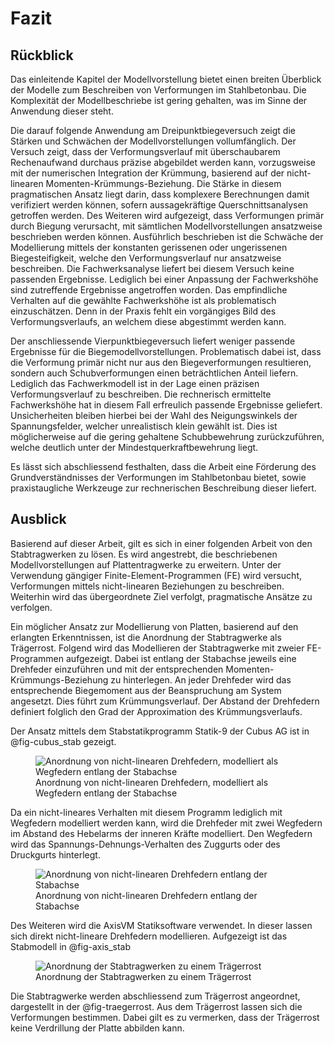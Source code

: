 # Fazit

## Rückblick

Das einleitende Kapitel der Modellvorstellung bietet einen breiten Überblick der Modelle zum Beschreiben von Verformungen im Stahlbetonbau. Die Komplexität der Modellbeschriebe ist gering gehalten, was im Sinne der Anwendung dieser steht. 

Die darauf folgende Anwendung am Dreipunktbiegeversuch zeigt die Stärken und Schwächen der Modellvorstellungen vollumfänglich. Der Versuch zeigt, dass der Verformungsverlauf mit überschaubarem Rechenaufwand durchaus präzise abgebildet werden kann, vorzugsweise mit der numerischen Integration der Krümmung, basierend auf der nicht-linearen Momenten-Krümmungs-Beziehung. Die Stärke in diesem pragmatischen Ansatz liegt darin, dass komplexere Berechnungen damit verifiziert werden können, sofern aussagekräftige Querschnittsanalysen getroffen werden. Des Weiteren wird aufgezeigt, dass Verformungen primär durch Biegung verursacht, mit sämtlichen Modellvorstellungen ansatzweise beschrieben werden können. Ausführlich beschrieben ist die Schwäche der Modellierung mittels der konstanten gerissenen oder ungerissenen Biegesteifigkeit, welche den Verformungsverlauf nur ansatzweise beschreiben. Die Fachwerksanalyse liefert bei diesem Versuch keine passenden Ergebnisse. Lediglich bei einer Anpassung der Fachwerkshöhe sind zutreffende Ergebnisse angetroffen worden. Das empfindliche Verhalten auf die gewählte Fachwerkshöhe ist als problematisch einzuschätzen. Denn in der Praxis fehlt ein vorgängiges Bild des Verformungsverlaufs, an welchem diese abgestimmt werden kann.

Der anschliessende Vierpunktbiegeversuch liefert weniger passende Ergebnisse für die Biegemodellvorstellungen. Problematisch dabei ist, dass die Verformung primär nicht nur aus den Biegeverformungen resultieren, sondern auch Schubverformungen einen beträchtlichen Anteil liefern. Lediglich das Fachwerkmodell ist in der Lage einen präzisen Verformungsverlauf zu beschreiben. Die rechnerisch ermittelte Fachwerkshöhe hat in diesem Fall erfreulich passende Ergebnisse geliefert. Unsicherheiten bleiben hierbei bei der Wahl des Neigungswinkels der Spannungsfelder, welcher unrealistisch klein gewählt ist. Dies ist möglicherweise auf die gering gehaltene Schubbewehrung zurückzuführen, welche deutlich unter der Mindestquerkraftbewehrung liegt. 

Es lässt sich abschliessend festhalten, dass die Arbeit eine Förderung des Grundverständnisses der Verformungen im Stahlbetonbau bietet, sowie praxistaugliche Werkzeuge zur rechnerischen Beschreibung dieser liefert. 

## Ausblick

Basierend auf dieser Arbeit, gilt es sich in einer folgenden Arbeit von den Stabtragwerken zu lösen. Es wird angestrebt, die beschriebenen Modellvorstellungen auf Plattentragwerke zu erweitern. Unter der Verwendung gängiger Finite-Element-Programmen (FE) wird versucht, Verformungen mittels nicht-linearen Beziehungen zu beschreiben. Weiterhin wird das übergeordnete Ziel verfolgt, pragmatische Ansätze zu verfolgen.

Ein möglicher Ansatz zur Modellierung von Platten, basierend auf den erlangten Erkenntnissen, ist die Anordnung der Stabtragwerke als Trägerrost. Folgend wird das Modellieren der Stabtragwerke mit zweier FE-Programmen aufgezeigt. Dabei ist entlang der Stabachse jeweils eine Drehfeder einzuführen und mit der entsprechenden Momenten-Krümmungs-Beziehung zu hinterlegen. An jeder Drehfeder wird das entsprechende Biegemoment aus der Beanspruchung am System angesetzt. Dies führt zum Krümmungsverlauf. Der Abstand der Drehfedern definiert folglich den Grad der Approximation des Krümmungsverlaufs.

Der Ansatz mittels dem Stabstatikprogramm Statik-9 der Cubus AG ist in @fig-cubus_stab gezeigt. 

![Anordnung von nicht-linearen Drehfedern, modelliert als Wegfedern entlang der Stabachse](../images/cubus_Stab.svg){#fig-cubus_stab}

Da ein nicht-lineares Verhalten mit diesem Programm lediglich mit Wegfedern modelliert werden kann, wird die Drehfeder mit zwei Wegfedern im Abstand des Hebelarms der inneren Kräfte modelliert. Den Wegfedern wird das Spannungs-Dehnungs-Verhalten des Zuggurts oder des Druckgurts hinterlegt. 

![Anordnung von nicht-linearen Drehfedern entlang der Stabachse](../images/axis_stab.svg){#fig-axis_stab}

Des Weiteren wird die AxisVM Statiksoftware verwendet. In dieser lassen sich direkt nicht-lineare Drehfedern modellieren. Aufgezeigt ist das Stabmodell in @fig-axis_stab



![Anordnung der Stabtragwerken zu einem Trägerrost](../images/traegerrost.svg){#fig-traegerrost}


Die Stabtragwerke werden abschliessend zum Trägerrost angeordnet, dargestellt in der @fig-traegerrost. Aus dem Trägerrost lassen sich die Verformungen bestimmen. Dabei gilt es zu vermerken, dass der Trägerrost keine Verdrillung der Platte abbilden kann.
